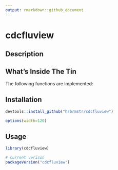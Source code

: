 ```yaml
---
output: rmarkdown::github_document
---
```


# cdcfluview

## Description

## What's Inside The Tin

The following functions are implemented:

## Installation

```r
devtools::install_github("hrbrmstr/cdcfluview")
```

```r
options(width=120)
```

## Usage

```r
library(cdcfluview)

# current verison
packageVersion("cdcfluview")

```

